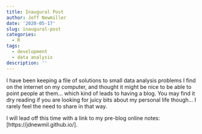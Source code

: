```yaml
---
title: Inaugural Post
author: Jeff Newmiller
date: '2020-05-17'
slug: inaugural-post
categories:
  - R
tags:
  - development
  - data analysis
description: ''
---
```


I have been keeping a file of solutions to small data analysis problems I find on the internet on my computer, and thought it might be nice to be able to point people at them... which kind of leads to having a blog. You may find it dry reading if you are looking for juicy bits about my personal life though... I rarely feel the need to share in that way.

I will lead off this time with a link to my pre-blog online notes: [https://jdnewmil.github.io/].